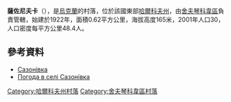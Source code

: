 {{coord|49|42|9|N|37|15|28|E|scale:100000_region:UA|display=title}}

'''薩佐尼夫卡'''（{{lang-uk|Сазонівка}}），是[[烏克蘭|烏克蘭]]的村落，位於該國東部[[哈爾科夫州|哈爾科夫州]]，由[[舍夫琴科韋區|舍夫琴科韋區]]負責管轄，始建於1922年，面積0.62平方公里，海拔高度165米，2001年人口30，人口密度每平方公里48.4人。

==參考資料==
* [http://w1.c1.rada.gov.ua/pls/z7502/A005?rdat1=09.01.2009&rf7571=34199 Сазонівка]{{dead link|date=2018年4月 |bot=InternetArchiveBot |fix-attempted=yes }}
* [http://weather.in.ua/ua/har'kovskaja/23187 Погода в селі Сазонівка] {{Wayback|url=http://weather.in.ua/ua/har'kovskaja/23187 |date=20160323034504 }}

{{DEFAULTSORT:Сазонівка}}
[[Category:哈爾科夫州村落|Category:哈爾科夫州村落]]
[[Category:舍夫琴科韋區村落|Category:舍夫琴科韋區村落]]


{{Kharkiv-geo-stub}}
